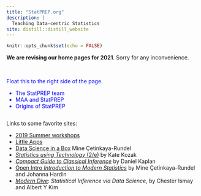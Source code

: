 ```yaml
---
title: "StatPREP.org"
description: |
  Teaching Data-centric Statistics
site: distill::distill_website
---
```


```r
knitr::opts_chunk$set(echo = FALSE)
```

**We are revising our home pages for 2021**. Sorry for any inconvenience.

<br>
<div class="sidemenu" style="color: blue; display:inline-block;">
<p>Float this to the right side of the page.</p>
  <ul>
  <li>The StatPREP team</li>
  <li>MAA and StatPREP</li>
  <li>Origins of StatPREP</li>
  </ul>
</div>

Links to some favorite sites:

- [2019 Summer workshops](https://statprep-workshops-2019.netlify.app/)
- [Little Apps](https://statprep.github.io/LittleAppSite)
- [Data Science in a Box](datascienceinabox.org) Mine Çetinkaya-Rundel
- [*Statistics using Technology* (2/e)](StatPREP.github.io/Book-Stat-using-tech) by Kate Kozak
- [*Compact Guide to Classical Inference*](https://dtkaplan.github.io/CompactInference/) by Daniel Kaplan
- [Open Intro *Introduction to Modern Statistics*](https://www.openintro.org/book/ims/) by Mine Çetinkaya-Rundel and Johanna Hardin
- [*Modern Dive*](moderndive.com): *Statistical Inference via Data Science*, by Chester Ismay and Albert Y Kim





